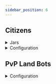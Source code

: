 ```yaml
---
sidebar_position: 6
---
```



## Citizens

<details>
<summary>Jars</summary>

### Bolt Citizens

:::note
This version of citizens requires Bolt to function.
:::

This version removes bloat, fixes some minor bugs and fixes the hit-delay system of the NPCs.

[Download Citizens-Bolt.jar](./assets/Citizens-Bolt.jar)

### Citizens Recommendation

:::warning NOTE
As of 1.0.3, Legacy version is no longer supported.
:::

[Download Citizens.jar](./assets/Citizens.jar)

</details>

<details>
<summary>Configuration</summary>

<Citizens />
</details>

## PvP Land Bots

<details>
<summary>Configuration</summary>

<PvPLand />
</details>